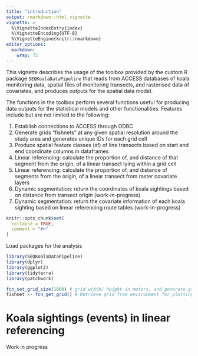 ```yaml
---
title: "introduction"
output: rmarkdown::html_vignette
vignette: >
  %\VignetteIndexEntry{index}
  %\VignetteEncoding{UTF-8}
  %\VignetteEngine{knitr::rmarkdown}
editor_options: 
  markdown: 
    wrap: 72
---
```


This vignette describes the usage of the toolbox provided by the custom
R package `SEQKoalaDataPipeline` that reads from ACCESS databases of
koala monitoring data, spatial files of monitoring transects, and
rasterised data of covariates, and produces outputs for the spatial data
model.

The functions in the toolbox perform several functions useful for
producing data outputs for the statistical models and other
functionalities. Features include but are not limited to the following:

1.  Establish connections to ACCESS through ODBC
2.  Generate grids "fishnets" at any given spatial resolution around the
    study area and generates unique IDs for each grid cell
3.  Produce spatial feature classes (sf) of line transects based on
    start and end coordinate columns in dataframes
4.  Linear referencing: calculate the proportion of, and distance of
    that segment from the origin, of a linear transect lying within a
    grid cell
5.  Linear referencing: calculate the proportion of, and distance of
    segments from the origin, of a linear transect from raster covariate
    layers
6.  Dynamic segmentation: return the coordinates of koala sightings
    based on distance from transect origin (work-in-progress)
7.  Dynamic segmentation: return the covariate information of each koala
    sighting based on linear referencing route tables (work-in-progress)

```r
knitr::opts_chunk$set(
  collapse = TRUE,
  comment = "#>"
)
```

Load packages for the analysis

```r
library(SEQKoalaDataPipeline)
library(dplyr)
library(ggplot2)
library(tidyterra)
library(patchwork)
```

```r
fcn_set_grid_size(1000) # grid width/ height in meters, and generate grid in local environment
fishnet <- fcn_get_grid() # Retrieve grid from environment for plotting
```

# Koala sightings (events) in linear referencing

Work in progress
